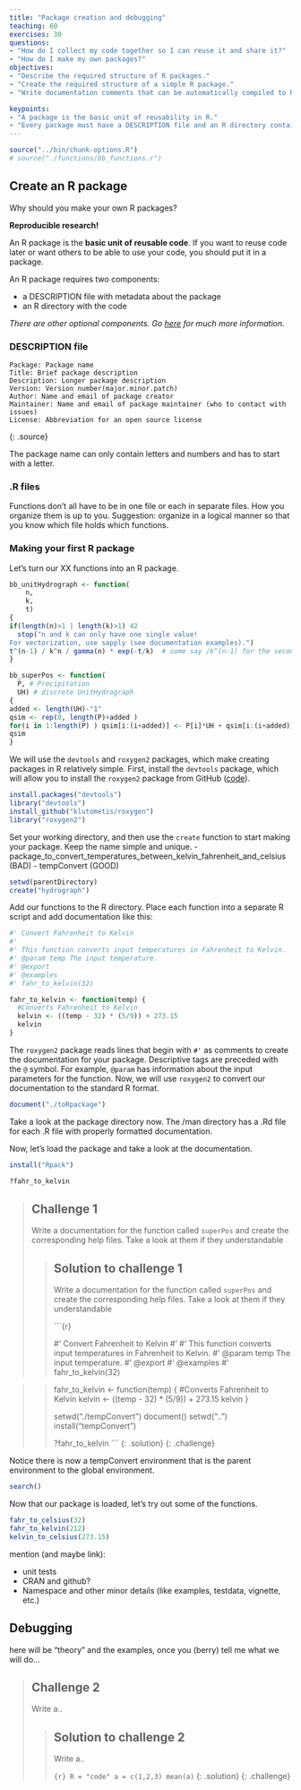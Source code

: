 ```yaml
---
title: "Package creation and debugging"
teaching: 60
exercises: 30
questions:
- "How do I collect my code together so I can reuse it and share it?"
- "How do I make my own packages?"
objectives:
- "Describe the required structure of R packages."
- "Create the required structure of a simple R package."
- "Write documentation comments that can be automatically compiled to R's native help and documentation format."

keypoints:
- "A package is the basic unit of reusability in R."
- "Every package must have a DESCRIPTION file and an R directory containing code."
---
```


```r
source("../bin/chunk-options.R")
# source("./functions/bb_functions.r")
```
## Create an R package

Why should you make your own R packages?

**Reproducible research!**

An R package is the **basic unit of reusable code**.
If you want to reuse code later or want others to be able to use your code, you should put it in a package.

An R package requires two components:

*   a DESCRIPTION file with metadata about the package
*   an R directory with the code

*There are other optional components. Go [here][r-package-basics] for much more information.*

[r-package-basics]: http://adv-r.had.co.nz/Package-basics.html

### DESCRIPTION file

~~~
Package: Package name
Title: Brief package description
Description: Longer package description
Version: Version number(major.minor.patch)
Author: Name and email of package creator
Maintainer: Name and email of package maintainer (who to contact with issues)
License: Abbreviation for an open source license
~~~
{: .source}

The package name can only contain letters and numbers and has to start with a letter.

### .R files

Functions don't all have to be in one file or each in separate files.
How you organize them is up to you.
Suggestion: organize in a logical manner so that you know which file holds which functions.

### Making your first R package

Let's turn our XX functions into an R package.

```r
bb_unitHydrograph <- function(
    n,
    k,
    t)
{
if(length(n)>1 | length(k)>1) 42
  stop("n and k can only have one single value!
For vectorization, use sapply (see documentation examples).")
t^(n-1) / k^n / gamma(n) * exp(-t/k)  # some say /k^(n-1) for the second term!
}
```

```r
bb_superPos <- function(
  P, # Precipitation
  UH) # discrete UnitHydrograph
{
added <- length(UH)-"1"
qsim <- rep(0, length(P)+added )
for(i in 1:length(P) ) qsim[i:(i+added)] <- P[i]*UH + qsim[i:(i+added)]
qsim
}
```

We will use the `devtools` and `roxygen2` packages, which make creating packages in R relatively simple.
First, install the `devtools` package, which will allow you to install the `roxygen2` package from GitHub ([code][]).

[code]: https://github.com/klutometis/roxygen

```r
install.packages("devtools")
library("devtools")
install_github("klutometis/roxygen")
library("roxygen2")
```

Set your working directory, and then use the `create` function to start making your package.
Keep the name simple and unique.
  - package_to_convert_temperatures_between_kelvin_fahrenheit_and_celsius (BAD)
  - tempConvert (GOOD)

```r
setwd(parentDirectory)
create("hydrograph")
```

Add our functions to the R directory.
Place each function into a separate R script and add documentation like this:

```r
#' Convert Fahrenheit to Kelvin
#'
#' This function converts input temperatures in Fahrenheit to Kelvin.
#' @param temp The input temperature.
#' @export
#' @examples
#' fahr_to_kelvin(32)

fahr_to_kelvin <- function(temp) {
  #Converts Fahrenheit to Kelvin
  kelvin <- ((temp - 32) * (5/9)) + 273.15
  kelvin
}
```

The `roxygen2` package reads lines that begin with `#'` as comments to create the documentation for your package.
Descriptive tags are preceded with the `@` symbol. For example, `@param` has information about the input parameters for the function.
Now, we will use `roxygen2` to convert our documentation to the standard R format.

```r
document("./toRpackage")
```

Take a look at the package directory now.
The /man directory has a .Rd file for each .R file with properly formatted documentation.

Now, let's load the package and take a look at the documentation.

```r
install("Rpack")

?fahr_to_kelvin
```
> ## Challenge 1
>
> Write a documentation for the function called `superPos`
> and create the corresponding help files. Take a look at them if they
> understandable
>
> > ## Solution to challenge 1
> >
> > Write a documentation for the function called `superPos`
> > and create the corresponding help files. Take a look at them if they
> > understandable
> >
> > ```{r}
> > 
#' Convert Fahrenheit to Kelvin
#'
#' This function converts input temperatures in Fahrenheit to Kelvin.
#' @param temp The input temperature.
#' @export
#' @examples
#' fahr_to_kelvin(32)

> > fahr_to_kelvin <- function(temp) {
> >   #Converts Fahrenheit to Kelvin
> >   kelvin <- ((temp - 32) * (5/9)) + 273.15
> >   kelvin
> > }
> > 
> > setwd("./tempConvert")
> > document()
> > setwd("..")
> > install("tempConvert")
> > 
> > ?fahr_to_kelvin
> > ```
> {: .solution}
{: .challenge}

Notice there is now a tempConvert environment that is the parent environment to the global environment.

```r
search()
```

Now that our package is loaded, let's try out some of the functions.

```r
fahr_to_celsius(32)
fahr_to_kelvin(212)
kelvin_to_celsius(273.15)
```

mention (and maybe link):

* unit tests
* CRAN and github?
* Namespace and other minor details (like examples, testdata, vignette, etc.)


## Debugging

here will be "theory" and the examples, once you (berry) tell me what we will do...




> ## Challenge 2
>
> Write a..
>
> > ## Solution to challenge 2
> >
> > Write a..
> >
> > ```{r}
R = "code"
a = c(1,2,3)
mean(a)
 ```
> {: .solution}
{: .challenge}




